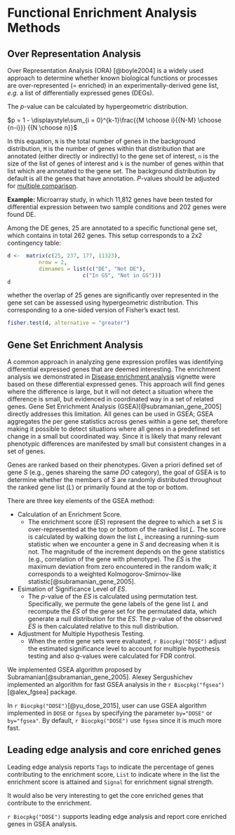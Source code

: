 # Functional Enrichment Analysis Methods {#chapter2}

## Over Representation Analysis

Over Representation Analysis (ORA) [@boyle2004] is a widely used approach to determine whether known biological functions or processes are over-represented (= enriched) in an experimentally-derived gene list, *e.g.* a list of differentially expressed genes (DEGs). 


The _p_-value can be calculated by hypergeometric distribution.


$p = 1 - \displaystyle\sum_{i = 0}^{k-1}\frac{{M \choose i}{{N-M} \choose {n-i}}} {{N \choose n}}$

In this equation, `N` is the total number of genes in the background distribution,
`M` is the number of genes within that distribution that are annotated (either directly or indirectly) to the gene set of interest,
`n` is the size of the list of genes of interest and `k` is the number of genes within that list which
are annotated to the gene set. The background distribution by default is
all the genes that have annotation. _P_-values should be adjusted for [multiple comparison](https://en.wikipedia.org/wiki/Multiple_comparisons_problem).


**Example:** Microarray study, in which 11,812 genes have been tested for differential expression between two sample conditions and 202 genes were found DE.

Among the DE genes, 25 are annotated to a specific functional gene set, which contains in total 262 genes. This setup corresponds to a 2x2 contingency table:

```r
d <-  matrix(c(25, 237, 177, 11323), 
          nrow = 2, 
          dimnames = list(c("DE", "Not DE"),
                        c("In GS", "Not in GS")))
d
```                        


whether the overlap of 25 genes are significantly over represented in the gene set can be assessed using hypergeometric distribution. This corresponding to a one-sided version of Fisher's exact test.

```r
fisher.test(d, alternative = "greater")
```


## Gene Set Enrichment Analysis


A common approach in analyzing gene expression profiles was identifying differential expressed genes that are deemed interesting. The enrichment analysis we demonstrated in [Disease enrichment analysis](enrichmentAnalysis.html) vignette were based on these differential expressed genes. This approach will find genes where the difference is large, but it will not detect a situation where the difference is small, but evidenced in coordinated way in a set of related genes. Gene Set Enrichment Analysis (GSEA)[@subramanian_gene_2005] directly addresses this limitation.
All genes can be used in GSEA; GSEA aggregates the per gene statistics across genes within a gene set, therefore making it possible to detect situations where all genes in a predefined set change in a small but coordinated way. Since it is likely that many relevant phenotypic differences are manifested by small but consistent changes in a set of genes.

Genes are ranked based on their phenotypes. Given a priori defined set of gene _S_ (e.g., genes shareing the same _DO_ category), the goal of GSEA is to determine whether the members of _S_ are randomly distributed throughout the ranked gene list (_L_) or primarily found at the top or bottom.

There are three key elements of the GSEA method:

* Calculation of an Enrichment Score.
  + The enrichment score (_ES_) represent the degree to which a set _S_ is over-represented at the top or bottom of the ranked list _L_. The score is calculated by walking down the list _L_, increasing a running-sum statistic when we encounter a gene in _S_ and decreasing when it is not. The magnitude of the increment depends on the gene statistics (e.g., correlation of the gene with phenotype). The _ES_ is the maximum deviation from zero encountered in the random walk; it corresponds to a weighted Kolmogorov-Smirnov-like statistic[@subramanian_gene_2005].
* Esimation of Significance Level of _ES_.
  + The _p_-value of the _ES_ is calculated using permutation test. Specifically, we permute the gene labels of the gene list _L_ and recompute the _ES_ of the gene set for the permutated data, which generate a null distribution for the _ES_. The _p_-value of the observed _ES_ is then calculated relative to this null distribution.
* Adjustment for Multiple Hypothesis Testing.
  + When the entire gene sets were evaluated, `r Biocpkg("DOSE")` adjust the estimated significance level to account for multiple hypothesis testing and also _q_-values were calculated for FDR control.

We implemented GSEA algorithm proposed by Subramanian[@subramanian_gene_2005]. Alexey Sergushichev implemented an algorithm for fast GSEA analysis in the `r Biocpkg("fgsea")`[@alex_fgsea] package.

In `r Biocpkg("DOSE")`[@yu_dose_2015], user can use GSEA algorithm implemented in `DOSE` or `fgsea` by specifying the parameter `by="DOSE"` or `by="fgsea"`. By default, `r Biocpkg("DOSE")` use `fgsea` since it is much more fast.


## Leading edge analysis and core enriched genes

Leading edge analysis reports `Tags` to indicate the percentage of genes contributing to the enrichment score, `List` to indicate where in the list the enrichment score is attained and `Signal` for enrichment signal strength.

It would also be very interesting to get the core enriched genes that contribute to the enrichment.

`r Biocpkg("DOSE")` supports leading edge analysis and report core enriched genes in GSEA analysis.
